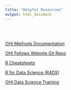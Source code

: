 ```yaml
---
title: "Helpful Resources"
output: html_document
---
```


<br>
<br>

[OHI Methods Documentation](https://rawgit.com/OHI-Science/ohi-global/draft/global_supplement/Supplement.html)

[OHI Fellows Website Git Repo](https://github.com/OHI-Science/globalfellows)

[R Cheatsheets](https://www.rstudio.com/resources/cheatsheets/)

[R for Data Science (R4DS)](http://r4ds.had.co.nz/)

[OHI Data Science Training](http://ohi-science.org/data-science-training/index.html)
